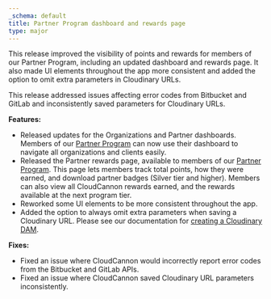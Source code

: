 ```yaml
---
_schema: default
title: Partner Program dashboard and rewards page
type: major
---
```

This release improved the visibility of points and rewards for members of our Partner Program, including an updated dashboard and rewards page. It also made UI elements throughout the app more consistent and added the option to omit extra parameters in Cloudinary URLs.

This release addressed issues affecting error codes from Bitbucket and GitLab and inconsistently saved parameters for Cloudinary URLs.

**Features:**

* Released updates for the Organizations and Partner dashboards. Members of our&nbsp;<a target="_blank" rel="noopener" href="/partner-program/">Partner Program</a> can now use their dashboard to navigate all organizations and clients easily.
* Released the Partner rewards page, available to members of our <a target="_blank" rel="noopener" href="https://cloudcannon.com/partner-program/">Partner Program</a>. This page lets members track total points, how they were earned, and download partner badges (Silver tier and higher). Members can also view all CloudCannon rewards earned, and the rewards available at the next program tier.
* Reworked some UI elements to be more consistent throughout the app.
* Added the option to always omit extra parameters when saving a Cloudinary URL. Please see our documentation for [creating a Cloudinary DAM](/documentation/articles/creating-a-cloudinary-dam/).

**Fixes:**

* Fixed an issue where CloudCannon would incorrectly report error codes from the Bitbucket and GitLab APIs.
* Fixed an issue where CloudCannon saved Cloudinary URL parameters inconsistently.